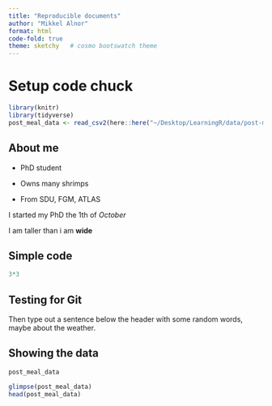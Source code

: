```yaml
---
title: "Reproducible documents"
author: "Mikkel Alnor"
format: html
code-fold: true
theme: sketchy   # cosmo bootswatch theme
---
```


# Setup code chuck

```r
library(knitr)
library(tidyverse)
post_meal_data <- read_csv2(here::here("~/Desktop/LearningR/data/post-meal-insulin.csv"))
```

## About me

-   PhD student

-   Owns many shrimps

-   From SDU, FGM, ATLAS

I started my PhD the 1th of *October*

I am taller than i am **wide**

## Simple code

```r
3*3
```

## Testing for Git

Then type out a sentence below the header with some random words, maybe about the weather.

## Showing the data

```r
post_meal_data

```

```r

glimpse(post_meal_data)
head(post_meal_data)

```
